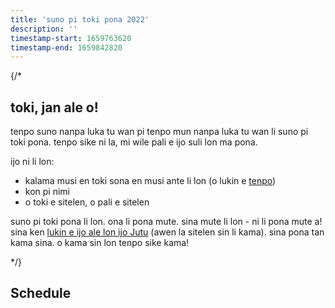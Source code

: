 ```yaml
---
title: 'suno pi toki pona 2022'
description: ''
timestamp-start: 1659763620
timestamp-end: 1659842820
---
```



<YearNav lang="tok"/>

{/*
## toki, jan ale o!

tenpo suno nanpa luka tu wan pi tenpo mun nanpa luka tu wan li suno pi toki pona. tenpo sike ni la, mi wile pali e ijo suli lon ma pona.

ijo ni li lon:
* kalama musi en toki sona en musi ante li lon (o lukin e [tenpo](tenpo))
* kon pi nimi
* o toki e sitelen, o pali e sitelen

suno pi toki pona li lon. ona li pona mute. sina mute li lon - ni li pona mute a! sina ken [lukin e ijo ale lon ijo Jutu](https://www.youtube.com/playlist?list=PLjOmpMyMxd8TVr2MFw5AtXiypWMir8XfC) (awen la sitelen sin li kama). sina pona tan kama sina. o kama sin lon tenpo sike kama!

*/}

## Schedule

<Schedule lang="tok" from="2022.json" start={1659763800} />
